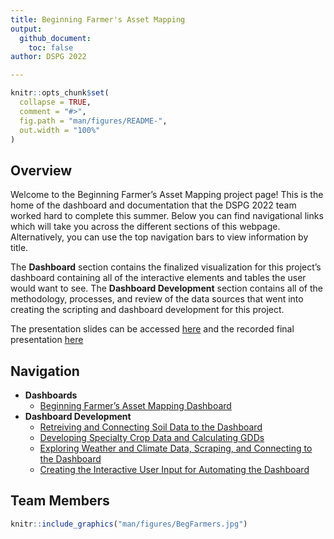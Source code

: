 ```yaml
---
title: Beginning Farmer's Asset Mapping
output: 
  github_document:
    toc: false
author: DSPG 2022

---
```


<!-- README.md is generated from README.Rmd. Please edit that file -->

```r
knitr::opts_chunk$set(
  collapse = TRUE,
  comment = "#>",
  fig.path = "man/figures/README-",
  out.width = "100%"
)
```


## Overview

Welcome to the Beginning Farmer's Asset Mapping project page! This is the home of the dashboard and documentation that the DSPG 2022 team worked hard to complete this summer. Below you can find navigational links which will take you across the different sections of this webpage. Alternatively, you can use the top navigation bars to view information by title.

The __Dashboard__ section contains the finalized visualization for this project's dashboard containing all of the interactive elements and tables the user would want to see. The __Dashboard Development__ section contains all of the methodology, processes, and review of the data sources that went into creating the scripting and dashboard development for this project.

The presentation slides can be accessed <a href=https://github.com/DSPG-2022/DHR-Disabilities/blob/main/man/figures/PresSlides.pdf>here</a> and the recorded final presentation [here](https://www.youtube.com/watch?v=SG259_CYy2k)


## Navigation

- __Dashboards__
    + [Beginning Farmer's Asset Mapping Dashboard](https://dspg-2022.github.io/Farmer-Asset-Mapping/articles/BeginningFarmerDashboard.html)
- __Dashboard Development__
    + [Retreiving and Connecting Soil Data to the Dashboard](https://dspg-2022.github.io/Farmer-Asset-Mapping/articles/SoilCollectionAndMergeCode.html)
    + [Developing Specialty Crop Data and Calculating GDDs](https://dspg-2022.github.io/Farmer-Asset-Mapping/articles/SpecialtyCropAndGddCode.html)
    + [Exploring Weather and Climate Data, Scraping, and Connecting to the Dashboard](https://dspg-2022.github.io/Farmer-Asset-Mapping/articles/WeatherAndRiskManagementCode.html)
    + [Creating the Interactive User Input for Automating the Dashboard](https://dspg-2022.github.io/Farmer-Asset-Mapping/articles/UserInterfaceCode.html)

## Team Members

```r
knitr::include_graphics("man/figures/BegFarmers.jpg")
```
